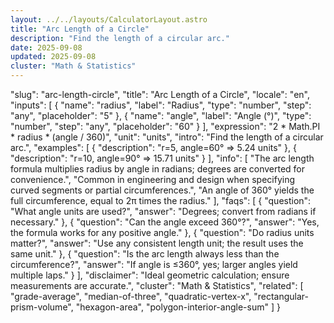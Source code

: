 ```yaml
---
layout: ../../layouts/CalculatorLayout.astro
title: "Arc Length of a Circle"
description: "Find the length of a circular arc."
date: 2025-09-08
updated: 2025-09-08
cluster: "Math & Statistics"
---
```


  "slug": "arc-length-circle",
  "title": "Arc Length of a Circle",
  "locale": "en",
  "inputs": [
    {
      "name": "radius",
      "label": "Radius",
      "type": "number",
      "step": "any",
      "placeholder": "5"
    },
    {
      "name": "angle",
      "label": "Angle (°)",
      "type": "number",
      "step": "any",
      "placeholder": "60"
    }
  ],
  "expression": "2 * Math.PI * radius * (angle / 360)",
  "unit": "units",
  "intro": "Find the length of a circular arc.",
  "examples": [
    {
      "description": "r=5, angle=60° ⇒ 5.24 units"
    },
    {
      "description": "r=10, angle=90° ⇒ 15.71 units"
    }
  ],
  "info": [
    "The arc length formula multiplies radius by angle in radians; degrees are converted for convenience.",
    "Common in engineering and design when specifying curved segments or partial circumferences.",
    "An angle of 360° yields the full circumference, equal to 2π times the radius."
  ],
  "faqs": [
    {
      "question": "What angle units are used?",
      "answer": "Degrees; convert from radians if necessary."
    },
    {
      "question": "Can the angle exceed 360°?",
      "answer": "Yes, the formula works for any positive angle."
    },
    {
      "question": "Do radius units matter?",
      "answer": "Use any consistent length unit; the result uses the same unit."
    },
    {
      "question": "Is the arc length always less than the circumference?",
      "answer": "If angle is ≤360°, yes; larger angles yield multiple laps."
    }
  ],
  "disclaimer": "Ideal geometric calculation; ensure measurements are accurate.",
  "cluster": "Math & Statistics",
  "related": [
    "grade-average",
    "median-of-three",
    "quadratic-vertex-x",
    "rectangular-prism-volume",
    "hexagon-area",
    "polygon-interior-angle-sum"
  ]
}

<Calculator schema={schema} />
